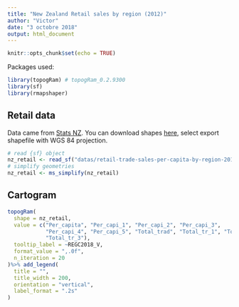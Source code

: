 ```yaml
---
title: "New Zealand Retail sales by region (2012)"
author: "Victor"
date: "3 octobre 2018"
output: html_document
---
```


```r
knitr::opts_chunk$set(echo = TRUE)
```

Packages used: 

```r
library(topogRam) # topogRam_0.2.9300
library(sf)
library(rmapshaper)
```



## Retail data

Data came from [Stats NZ](https://datafinder.stats.govt.nz/). You can download shapes [here](https://datafinder.stats.govt.nz/layer/95458-retail-trade-sales-per-capita-by-region-2012-2017/data/), select export shapefile with WGS 84 projection.


```r
# read {sf} object
nz_retail <- read_sf("datas/retail-trade-sales-per-capita-by-region-2012-2017.shp")
# simplify geometries
nz_retail <- ms_simplify(nz_retail)
```



## Cartogram

```r
topogRam(
  shape = nz_retail,
  value = c("Per_capita", "Per_capi_1", "Per_capi_2", "Per_capi_3",
            "Per_capi_4", "Per_capi_5", "Total_trad", "Total_tr_1", "Total_tr_2",
            "Total_tr_3"),
  tooltip_label = ~REGC2018_V, 
  format_value = ",.0f",
  n_iteration = 20
)%>% add_legend(
  title = "",
  title_width = 200,
  orientation = "vertical",
  label_format = ".2s"
)
```








